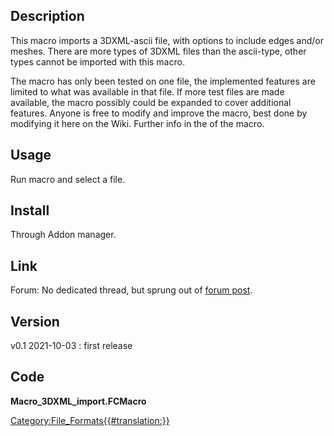 <languages/>

{{Macro
|Name=3DXML_import
|Description=Imports a 3DXML-ascii file to FreeCAD.
|Author=heda
|Version=0.1
|Date=2021-10-03
|FCVersion=-
}}

==Description==

This macro imports a 3DXML-ascii file, with options to include edges and/or meshes. There are more types of 3DXML files than the ascii-type, other types cannot be imported with this macro.

The macro has only been tested on one file, the implemented features are limited to what was available in that file. If more test files are made available, the macro possibly could be expanded to cover additional features. Anyone is free to modify and improve the macro, best done by modifying it here on the Wiki. Further info in the {{Incode|docstring}} of the macro.

==Usage==

Run macro and select a file.

==Install==

Through Addon manager.

==Link==

Forum:  No dedicated thread, but sprung out of [https://forum.freecadweb.org/viewtopic.php?f=8&t=28199 forum post].

==Version==

v0.1 2021-10-03 : first release

==Code==

'''Macro_3DXML_import.FCMacro'''

{{MacroCode|code=
#!/usr/bin/env python3
# -*- coding: utf-8 -*-

# ***************************************************************************
# *   Copyright (c) 2021 heda <heda @ freecad forum>                        *
# *                                                                         *
# *   This file is part of the FreeCAD CAx development system.              *
# *                                                                         *
# *   This program is free software; you can redistribute it and/or modify  *
# *   it under the terms of the GNU Lesser General Public License (LGPL)    *
# *   as published by the Free Software Foundation; either version 2 of     *
# *   the License, or (at your option) any later version.                   *
# *   for detail see the LICENCE text file.                                 *
# *                                                                         *
# *   This program is distributed in the hope that it will be useful,       *
# *   but WITHOUT ANY WARRANTY; without even the implied warranty of        *
# *   MERCHANTABILITY or FITNESS FOR A PARTICULAR PURPOSE.  See the         *
# *   GNU Library General Public License for more details.                  *
# *                                                                         *
# *   You should have received a copy of the GNU Library General Public     *
# *   License along with this program; if not, write to the Free Software   *
# *   Foundation, Inc., 59 Temple Place, Suite 330, Boston, MA  02111-1307  *
# *   USA                                                                   *
# *                                                                         *
# ***************************************************************************


__Name__ = '3DXML_import'
__Comment__ = 'Imports a 3DXML-ascii file to FreeCAD'
__Author__ = 'heda @ fc-forum'
__Version__ = '0.1'
__Date__ = '2021-10-03'
__License__ = 'LGPL-2.0-or-later'
__Web__ = ''
__Wiki__ = 'https://wiki.freecadweb.org/Macro_3DXML_import'
__Icon__ = ''
__Help__ = 'Launch macro and select file.'
__Status__ = 'Stable'
__Requires__ = 'tested on FreeCAD v0.19'
__Communication__ = 'forum'
__Files__ = ''


__doc__ = """
The 3DXML file format allows for multiple types of representations.
This macro is limited to human readable content in the files,
i.e. the ascii tesselated type of geometry definition.
This type of geometry definition includes polylines as edges of geometry,
and meshes (like stl files).

The macro in current state requires a readable xml-file of type ".3DRep".

Import of edges is by default off, since that is the operation taking the
longest time.

It is recommended to run a mesh analysis after import to for example
remove duplicate points or correct flipped normals.

This macro is created using only one reference file (with only "strips" as
facets), thus it's applicability on other .3DRep files is currently unknown.
If other test files are made available, the macro can be updated.
"""

import FreeCAD as App
import Part, Mesh
from PySide import QtGui
import xml.etree.ElementTree as ET

IMPORT_EDGES, MERGE_EDGES = False, False
IMPORT_MESHES, MERGE_MESHES = True, True

filename, filt = QtGui.QFileDialog.getOpenFileName(filter='*.3DRep')

if not filename:
    raise UserWarning('Need to select a 3DRep file.')

print('Importing: {}'.format(filename))
doc = App.ActiveDocument

tree = ET.parse(filename)
root = tree.getroot()

# get namespaces from xml
ns = dict([node for _, node in
           ET.iterparse(filename, events=['start-ns'])])
if ns.get('') != 'http://www.3ds.com/xsd/3DXML':
    raise UserWarning('did not find expected namespace, file malformed?')
ns.update({'3dx':ns.get('')})


def parse_verts(vertbuffer):
    def floatify(xyz):
        return tuple((float(i) for i in xyz.split()))
    return [floatify(v) for v in vertbuffer.split(',')]

def parse_strips(strips):
    return (tuple(int(i) for i in strip.split())
            for strip in strips.split(','))

def make_mesh(element):
    Faces, VertexBuffer, SurfaceAttributes = list(element)
    Color = Faces.find('.//3dx:Color', ns)
    RGBA = tuple((float(i) for i in tuple(Color.attrib.values())[1:]))
    Face = Faces.find('.//3dx:Face', ns)
    strips = Face.get('strips')
    facets = list()
    if strips:
        Positions, Normals = list(VertexBuffer)
        facetverts = fv = parse_verts(Positions.text)
        for strip in parse_strips(strips):
            facetidx = zip(strip, strip[1:], strip[2:])
            facets += [tuple(fv[i] for i in pidx) for pidx in facetidx]
    else:
        print('face type undefined')
    return Mesh.Mesh(facets), RGBA


for BagRepType in root.findall('3dx:Root/3dx:Rep', ns):
    edges, meshes = list(), list()
    for PolygonalRepType in BagRepType:
        if PolygonalRepType.find('./3dx:Edges', ns):
            if not IMPORT_EDGES:
                continue
            Edges = PolygonalRepType.find('./3dx:Edges', ns)
            for polyline in Edges.findall('./3dx:Polyline', ns):
                verts = parse_verts(polyline.get('vertices'))
                edges.append(Part.makePolygon(verts))
                
        elif PolygonalRepType.find('./3dx:Faces', ns):
            print('  found face element')
            if not IMPORT_MESHES:
                continue
            mesh = make_mesh(PolygonalRepType)
            meshes.append(mesh)

    if edges:
        print('  creating edges')
        edgegroup = doc.addObject('App::DocumentObjectGroup','Edges')
        wires = list()
        if MERGE_EDGES:
            _edges = list()
            for _edge in edges:
                _edges += _edge.Edges
            for swire in Part.sortEdges(_edges):
                wire = Part.Wire(swire)
                obj = doc.addObject('Part::Feature', 'Edge')
                obj.Shape = wire
                wires.append(obj)
        else:
            for edge in edges:
                obj = doc.addObject('Part::Feature', 'Edge')
                obj.Shape = edge
                wires.append(obj)
        edgegroup.addObjects(wires)

    if meshes:
        print('  creating meshes')
        meshgroup = doc.addObject('App::DocumentObjectGroup','Meshes')
        meshobjs = list()
        if MERGE_MESHES:
            mesh_assembled = Mesh.Mesh()
            for mesh, RGBA in meshes:
                mesh_assembled.addMesh(mesh)
            obj = doc.addObject('Mesh::Feature', 'Mesh')
            obj.Mesh = mesh_assembled
            obj.ViewObject.ShapeColor = RGBA
            meshobjs.append(obj)
        else:
            for mesh, RGBA in meshes:
                obj = doc.addObject('Mesh::Feature', 'Mesh')
                obj.Mesh = mesh
                obj.ViewObject.ShapeColor = RGBA
                meshobjs.append(obj)
        meshgroup.addObjects(meshobjs)

doc.recompute()
print('... completed import')

# end
}}

[[Category:File_Formats{{#translation:}}]]